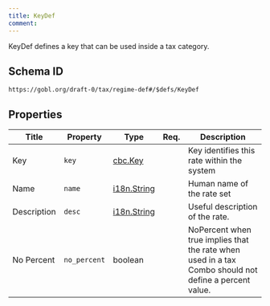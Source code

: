 ```yaml
---
title: KeyDef
comment: 
---
```


KeyDef defines a key that can be used inside a tax category.

## Schema ID

`https://gobl.org/draft-0/tax/regime-def#/$defs/KeyDef`

## Properties

| Title       | Property     | Type                                | Req. | Description                                                                                           |
|-------------|--------------|-------------------------------------|------|-------------------------------------------------------------------------------------------------------|
| Key         | `key`        | [cbc.Key](/draft-0/cbc/key)         |      | Key identifies this rate within the system                                                            |
| Name        | `name`       | [i18n.String](/draft-0/i18n/string) |      | Human name of the rate set                                                                            |
| Description | `desc`       | [i18n.String](/draft-0/i18n/string) |      | Useful description of the rate.                                                                       |
| No Percent  | `no_percent` | boolean                             |      | NoPercent when true implies that the rate when used in a tax Combo should not define a percent value. |


